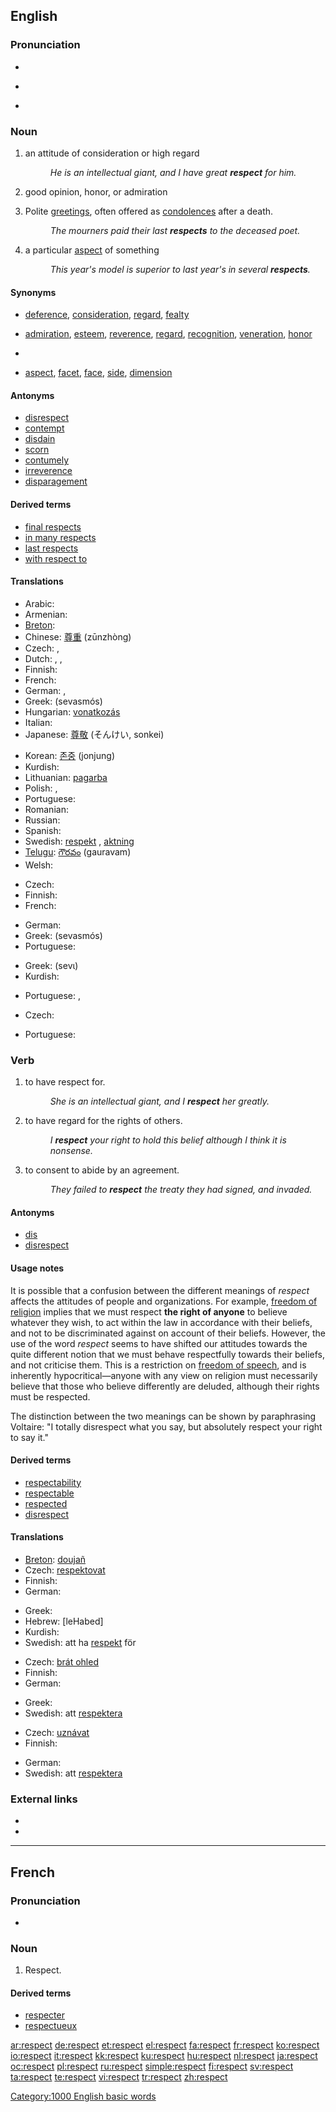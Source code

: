 {{wikipedia|Respect (disambiguation)}}
==English==

{{rank|greatest|property|started|742|respect|that's|Christian|food}}

===Pronunciation===
* {{IPA|/ɹɪˈspɛkt/}}
* {{audio|en-us-respects.ogg|Audio (US)}}
*: {{rhymes|ɛkt}}
* {{hyphenation|re|spect}}

===Noun===
{{en-noun|s|-}}

# {{uncountable}} an attitude of consideration or high regard
#: ''He is an intellectual giant, and I have great '''respect''' for him.''
# {{uncountable}} good opinion, honor, or admiration
# {{uncountable|always plural}} Polite [[greetings]], often offered as [[condolences]] after a death.
#: ''The mourners paid their last '''respects''' to the deceased poet.''
# {{countable}} a particular [[aspect]] of something
#: ''This year's model is superior to last year's in several '''respects'''.''

====Synonyms====
* {{sense|attitude of consideration}} [[deference]], [[consideration]], [[regard]], [[fealty]]
* {{sense|good opinion}} [[admiration]], [[esteem]], [[reverence]], [[regard]], [[recognition]], [[veneration]], [[honor]]
* {{sense|polite greetings, condolences}}
* {{sense|aspect}} [[aspect]], [[facet]], [[face]], [[side]], [[dimension]]

====Antonyms====
* [[disrespect]]
* [[contempt]]
* [[disdain]]
* [[scorn]]
* [[contumely]]
* [[irreverence]]
* [[disparagement]]

====Derived terms====
* [[final respects]]
* [[in many respects]]
* [[last respects]]
* [[with respect to]]

====Translations====
{{trans-top|admiration for a person or entity because of perceived merit}}
* Arabic: {{Arab|[[احترم]]}} {{IPAchar|(eħtirám)}}
* Armenian: {{t|hy|հարգանք|sc=Armn|tr=hargank'}}
* [[Breton]]: {{t-|br|doujañs|f|xs=Breton}}
* Chinese: [[尊重]] (zūnzhòng)
* Czech: {{t-|cs|respekt|m}}, {{t-|cs|úcta|f}}
* Dutch: {{t+|nl|respect|m}}, {{t+|nl|achting|f}}, {{t+|nl|eerbied|f}}
* Finnish: {{t-|fi|kunnioitus}}
* French: {{t+|fr|respect|m}}
* German: {{t+|de|Achtung|f}}, {{t+|de|Respekt|m}}
* Greek: {{t+|el|σεβασμός|m|sc=Grek}} (sevasmós)
* Hungarian: [[vonatkozás]]
* Italian: {{t+|it|rispetto|m}}
* Japanese: [[尊敬]] (そんけい, sonkei)
{{trans-mid}}
* Korean: [[존중]] (jonjung)
* Kurdish: {{KUchar|[[ڕێز]]}}
* Lithuanian: [[pagarba]] {{f}}
* Polish: {{t+|pl|respekt|m}}, {{t+|pl|szacunek|m}}
* Portuguese: {{t+|pt|respeito|m}}
* Romanian: {{t-|ro|respect}}
* Russian: {{t+|ru|уважение|n|tr=uvažénije|sc=Cyrl}}
* Spanish: {{t-|es|respecto|m}}
* Swedish: [[respekt]] {{c}}, [[aktning]] {{c}}
* [[Telugu]]: [[గౌరవం]] (gauravam)
* Welsh: {{t-|cy|parch|m|xs=Welsh}}
{{trans-bottom}}

{{trans-top|tolerance}}
* Czech: {{t-|cs|ohled|m}}
* Finnish: {{t-|fi|kunnioitus}}
* French: {{t+|fr|tolérance|f}}
{{trans-mid}}
* German: {{t+|de|Respekt|m}}
* Greek: {{t+|el|σεβασμός|m|sc=Grek}} (sevasmós)
* Portuguese: {{t+|pt|tolerância|f}}
{{trans-bottom}}

{{trans-top|polite greetings}}
* Greek: {{t-|el|σέβη|m|sc=Grek}} (sevι)
* Kurdish: {{KUchar|[[ڕێزوسڵاو]]}}
{{trans-mid}}
* Portuguese: {{t+|pt|respeito|m}}, {{t+|pt|reverência|f}}
{{trans-bottom}}

{{trans-top|particular aspect of something}}
* Czech: {{t-|cs|ohled|m}}
{{trans-mid}}
* Portuguese: {{t+|pt|respeito|m}}
{{trans-bottom}}

===Verb===
{{en-verb}}

# to have respect for.
#: ''She is an intellectual giant, and I '''respect''' her greatly.''
# to have regard for the rights of others.
#: ''I '''respect''' your right to hold this belief although I think it is nonsense.''
# to consent to abide by an agreement.
#: ''They failed to '''respect''' the treaty they had signed, and invaded.''

====Antonyms====
* [[dis]]<!-- or can it also be spelled "diss"? -->
* [[disrespect]]

====Usage notes====
It is possible that a confusion between the different meanings of ''respect'' affects the attitudes of people and organizations. For example, [[freedom of religion]] implies that we must respect '''the right of anyone''' to believe whatever they wish, to act within the law in accordance with their beliefs, and not to be discriminated against on account of their beliefs. However, the use of the word ''respect'' seems to have shifted our attitudes towards the quite different notion that we must behave respectfully towards their beliefs, and not criticise them. This is a restriction on [[freedom of speech]], and is inherently hypocritical&mdash;anyone with any view on religion must necessarily believe that those who believe differently are deluded, although their rights must be respected.

The distinction between the two meanings can be shown by paraphrasing Voltaire: "I totally disrespect what you say, but absolutely respect your right to say it."

====Derived terms====
* [[respectability]]
* [[respectable]]
* [[respected]]
* [[disrespect]]

====Translations====
{{trans-top|to have respect for}}
* [[Breton]]: [[doujañ]]
* Czech: [[respektovat]]
* Finnish: {{t-|fi|kunnioittaa}}
* German: {{t+|de|respektieren}}
{{trans-mid}}
* Greek: {{t+|el|σέβομαι|sc=Grek}}
* Hebrew: {{t+|he|לכבד|sc=Hebr}} [leHabed]
* Kurdish: {{KUchar|[[ڕێز گرتن]]}}
* Swedish: att ha [[respekt]] för
{{trans-bottom}}

{{trans-top|to have regard for the rights of others}}
* Czech: [[brát ohled]]
* Finnish: {{t-|fi|kunnioittaa}}
* German: {{t+|de|respektieren}}
{{trans-mid}}
* Greek: {{t+|el|σέβομαι|sc=Grek}}
* Swedish: att [[respektera]]
{{trans-bottom}}

{{trans-top|to consent to abide by an agreement}}
* Czech: [[uznávat]]
* Finnish: {{t-|fi|kunnioittaa}}
{{trans-mid}}
* German: {{t+|de|respektieren}}
* Swedish: att [[respektera]]
{{trans-bottom}}

===External links===
* {{R:Webster 1913}}
* {{R:Century 1911}}

[[Category:1000 English basic words]]

----

==French==

===Pronunciation===
* {{audio|Fr-Respect-fr-Paris.ogg|Audio (FR)}}

===Noun===
{{fr-noun|m}}

# Respect.

====Derived terms====
* [[respecter]]
* [[respectueux]]

[[ar:respect]]
[[de:respect]]
[[et:respect]]
[[el:respect]]
[[fa:respect]]
[[fr:respect]]
[[ko:respect]]
[[io:respect]]
[[it:respect]]
[[kk:respect]]
[[ku:respect]]
[[hu:respect]]
[[nl:respect]]
[[ja:respect]]
[[oc:respect]]
[[pl:respect]]
[[ru:respect]]
[[simple:respect]]
[[fi:respect]]
[[sv:respect]]
[[ta:respect]]
[[te:respect]]
[[vi:respect]]
[[tr:respect]]
[[zh:respect]]